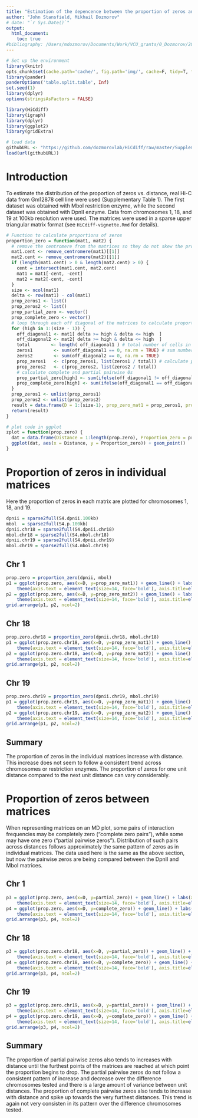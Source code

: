 ---
title: "Estimation of the depencence between the proportion of zeros and distance between interacting regions"
author: "John Stansfield, Mikhail Dozmorov"
# date: "`r Sys.Date()`"
output: 
  html_document:
    toc: true
#bibliography: /Users/mdozmorov/Documents/Work/VCU_grants/0_Dozmorov/2017.Dozmorov_NSF/references.bib
---

```{r setup, echo=FALSE, message=FALSE, warning=FALSE}
# Set up the environment
library(knitr)
opts_chunk$set(cache.path='cache/', fig.path='img/', cache=F, tidy=T, fig.keep='high', echo=F, dpi=100, warnings=F, message=F, comment=NA, warning=F, results='as.is', fig.width = 10, fig.height = 4) #out.width=700, 
library(pander)
panderOptions('table.split.table', Inf)
set.seed(1)
library(dplyr)
options(stringsAsFactors = FALSE)
```

```{r libraries}
library(HiCdiff)
library(igraph)
library(dplyr)
library(ggplot2)
library(gridExtra)
```


```{r}
# load data
githubURL <- "https://github.com/dozmorovlab/HiCdiff/raw/master/Supplemental_data/S4_File_data.RData"
load(url(githubURL))
```


# Introduction

To estimate the distribution of the proportion of zeros vs. distance, real Hi-C data from Gm12878 cell line were used (Supplementary Table 1). The first dataset was obtained with MboI restriction enzyme, while the second dataset was obtained with DpnII enzyme. Data from chromosomes 1, 18, and 19 at 100kb resolution were used. The matrices were used in a sparse upper triangular matrix format (see `HiCdiff-vignette.Rmd` for details). 


```{r}
# Function to calculate proportions of zeros
proportion_zero = function(mat1, mat2) {
  # remove the centromere from the matrices so they do not skew the proportion of 0s
  mat1.cent <- remove_centromere(mat1)[[1]]
  mat2.cent <- remove_centromere(mat2)[[1]]
  if (length(mat1.cent) > 0 & length(mat2.cent) > 0) {
    cent = intersect(mat1.cent, mat2.cent)
    mat1 = mat1[-cent, -cent]
    mat2 = mat2[-cent, -cent]
  }
  size <- ncol(mat1)
  delta <- row(mat1) - col(mat1)
  prop_zeros1 <- list()
  prop_zeros2 <- list()
  prop_partial_zero <- vector()
  prop_complete_zero <- vector()
  # loop through each off diagonal of the matrices to calculate proportions
  for (high in 1:(size - 1)) {
    off_diagonal1 <- mat1[ delta >= high & delta <= high  ]
    off_diagonal2 <- mat2[ delta >= high & delta <= high  ]
    total        <- length( off_diagonal1 ) # total number of cells in off diagonoal
    zeros1        <- sum(off_diagonal1 == 0, na.rm = TRUE) # sum number of 0s
    zeros2        <- sum(off_diagonal2 == 0, na.rm = TRUE)
    prop_zeros1   <- c(prop_zeros1, list(zeros1 / total)) # calculate proportions
    prop_zeros2   <- c(prop_zeros2, list(zeros2 / total))
    # calculate complete and partial pairwise 0s
    prop_partial_zero[high] <- sum(ifelse(off_diagonal1 != off_diagonal2 & (off_diagonal1 == 0 | off_diagonal2 == 0), 1, 0), na.rm=T) / total
    prop_complete_zero[high] <- sum(ifelse(off_diagonal1 == off_diagonal2 & off_diagonal1 == 0, 1, 0), na.rm=T) / total
  }
  prop_zeros1 <- unlist(prop_zeros1)
  prop_zeros2 <- unlist(prop_zeros2)
  result = data.frame(D = 1:(size-1), prop_zero_mat1 = prop_zeros1, prop_zero_mat2 = prop_zeros2, partial_zero = prop_partial_zero, complete_zero = prop_complete_zero)
  return(result)
}
```


```{r}
# plot code in ggplot
zplot = function(prop.zero) {
  dat = data.frame(Distance = 1:length(prop.zero), Proportion_zero = prop.zero)
  ggplot(dat, aes(x = Distance, y = Proportion_zero)) + geom_point()
}
```


# Proportion of zeros in individual matrices

Here the proportion of zeros in each matrix are plotted for chromosomes 1, 18, and 19.

```{r}

dpnii = sparse2full(S4.dpnii.100kb)
mbol  = sparse2full(S4.p.100kb)
dpnii.chr18 = sparse2full(S4.dpnii.chr18)
mbol.chr18 = sparse2full(S4.mbol.chr18)
dpnii.chr19 = sparse2full(S4.dpnii.chr19)
mbol.chr19 = sparse2full(S4.mbol.chr19)
```

## Chr 1

```{r}
prop.zero = proportion_zero(dpnii, mbol)
p1 = ggplot(prop.zero, aes(x=D, y=prop_zero_mat1)) + geom_line() + labs(x = 'Distance', y = 'Proportion') + 
    theme(axis.text = element_text(size=14, face='bold'), axis.title=element_text(size=15, face='bold')) + ggtitle('Proportion 0 in DpnII Matrix')
p2 = ggplot(prop.zero, aes(x=D, y=prop_zero_mat2)) + geom_line() + labs(x = 'Distance', y = 'Proportion') + 
    theme(axis.text = element_text(size=14, face='bold'), axis.title=element_text(size=15, face='bold')) + ggtitle('Proportion 0 in MboI Matrix')
grid.arrange(p1, p2, ncol=2)
```

## Chr 18

```{r}
prop.zero.chr18 = proportion_zero(dpnii.chr18, mbol.chr18)
p1 = ggplot(prop.zero.chr18, aes(x=D, y=prop_zero_mat1)) + geom_line() + labs(x = 'Distance', y = 'Proportion') + 
    theme(axis.text = element_text(size=14, face='bold'), axis.title=element_text(size=15, face='bold')) + ggtitle('Proportion 0 in DpnII Matrix')
p2 = ggplot(prop.zero.chr18, aes(x=D, y=prop_zero_mat2)) + geom_line() + labs(x = 'Distance', y = 'Proportion') + 
    theme(axis.text = element_text(size=14, face='bold'), axis.title=element_text(size=15, face='bold')) + ggtitle('Proportion 0 in MboI Matrix')
grid.arrange(p1, p2, ncol=2)
```

## Chr 19

```{r}
prop.zero.chr19 = proportion_zero(dpnii.chr19, mbol.chr19)
p1 = ggplot(prop.zero.chr19, aes(x=D, y=prop_zero_mat1)) + geom_line() + labs(x = 'Distance', y = 'Proportion') + 
    theme(axis.text = element_text(size=14, face='bold'), axis.title=element_text(size=15, face='bold')) + ggtitle('Proportion 0 in DpnII Matrix')
p2 = ggplot(prop.zero.chr19, aes(x=D, y=prop_zero_mat2)) + geom_line() + labs(x = 'Distance', y = 'Proportion') + 
    theme(axis.text = element_text(size=14, face='bold'), axis.title=element_text(size=15, face='bold')) + ggtitle('Proportion 0 in MboI Matrix')
grid.arrange(p1, p2, ncol=2)
```

## Summary

The proportion of zeros in the individual matrices increase with distance. This increase does not seem to follow a consistent trend across chromosomes or restriction enzymes. The proportion of zeros for one unit distance compared to the next unit distance can vary considerably. 

# Proportion of zeros between matrices

When representing matrices on an MD plot, some pairs of interaction frequencies may be completely zero ("complete zero pairs"), while some may have one zero ("partial pairwise zeros"). Distribution of such pairs across distances follows approximately the same pattern of zeros as in individual matrices. The data used here is the same as the above section, but now the pairwise zeros are being compared between the DpnII and MboI matrices.

## Chr 1

```{r}
p3 = ggplot(prop.zero, aes(x=D, y=partial_zero)) + geom_line() + labs(x = 'Distance', y = 'Proportion') + 
    theme(axis.text = element_text(size=14, face='bold'), axis.title=element_text(size=15, face='bold')) + ggtitle('Proportion partial pairwise 0')
p4 = ggplot(prop.zero, aes(x=D, y=complete_zero)) + geom_line() + labs(x = 'Distance', y = 'Proportion') + 
    theme(axis.text = element_text(size=14, face='bold'), axis.title=element_text(size=15, face='bold')) + ggtitle('Proportion complete pairwise 0')
grid.arrange(p3, p4, ncol=2)
```

## Chr 18

```{r}
p3 = ggplot(prop.zero.chr18, aes(x=D, y=partial_zero)) + geom_line() + labs(x = 'Distance', y = 'Proportion') + 
    theme(axis.text = element_text(size=14, face='bold'), axis.title=element_text(size=15, face='bold')) + ggtitle('Proportion partial pairwise 0')
p4 = ggplot(prop.zero.chr18, aes(x=D, y=complete_zero)) + geom_line() + labs(x = 'Distance', y = 'Proportion') + 
    theme(axis.text = element_text(size=14, face='bold'), axis.title=element_text(size=15, face='bold')) + ggtitle('Proportion complete pairwise 0')
grid.arrange(p3, p4, ncol=2)
```

## Chr 19

```{r}
p3 = ggplot(prop.zero.chr19, aes(x=D, y=partial_zero)) + geom_line() + labs(x = 'Distance', y = 'Proportion') + 
    theme(axis.text = element_text(size=14, face='bold'), axis.title=element_text(size=15, face='bold')) + ggtitle('Proportion partial pairwise 0')
p4 = ggplot(prop.zero.chr19, aes(x=D, y=complete_zero)) + geom_line() + labs(x = 'Distance', y = 'Proportion') + 
    theme(axis.text = element_text(size=14, face='bold'), axis.title=element_text(size=15, face='bold')) + ggtitle('Proportion complete pairwise 0')
grid.arrange(p3, p4, ncol=2)
```


## Summary

The proportion of partial pairwise zeros also tends to increases with distance until the furthest points of the matrices are reached at which point the proportion begins to drop. The partial pairwise zeros do not follow a consistent pattern of increase and decrease over the difference chromosomes tested and there is a large amount of variance between unit distances. The proportion of complete pairwise zeros also tends to increase with distance and spike up towards the very furthest distances. This trend is again not very consisten in its pattern over the difference chromosomes tested.  

